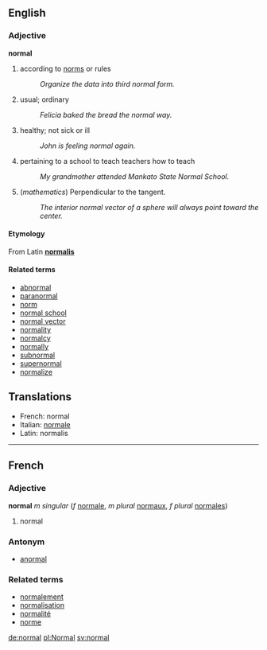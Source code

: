 ==English==
===Adjective===
'''normal'''

# according to [[norm]]s or rules
#: ''Organize the data into third normal form.''
# usual; ordinary
#: ''Felicia baked the bread the normal way.''
# healthy; not sick or ill
#: ''John is feeling normal again.''
# pertaining to a school to teach teachers how to teach
#: ''My grandmother attended Mankato State Normal School.''
# (''mathematics'') Perpendicular to the tangent.
#: ''The interior normal vector of a sphere will always point toward the center.''

====Etymology====
From Latin '''[[normalis]]'''

====Related terms====
*[[abnormal]]
*[[paranormal]]
*[[norm]]
*[[normal school]]
*[[normal vector]]
*[[normality]]
*[[normalcy]]
*[[normally]]
*[[subnormal]]
*[[supernormal]]
*[[normalize]]

==Translations==

*French: normal
*Italian: [[normale]]
*Latin: normalis

----

==French==
===Adjective===
'''normal''' ''m singular'' (''f'' [[normale]], ''m plural'' [[normaux]], ''f plural'' [[normales]])

# normal

===Antonym===
*[[anormal]]

===Related terms===
*[[normalement]]
*[[normalisation]]
*[[normalité]]
*[[norme]]

[[de:normal]]
[[pl:Normal]]
[[sv:normal]]